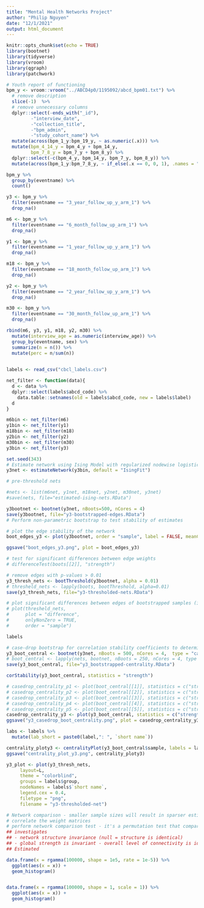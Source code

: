 ```yaml
---
title: "Mental Health Networks Project"
author: "Philip Nguyen"
date: "12/1/2021"
output: html_document
---
```


```r
knitr::opts_chunk$set(echo = TRUE)
library(bootnet)
library(tidyverse)
library(vroom)
library(qgraph)
library(patchwork)
```


```r
# Youth report of functioning
bpm_y <- vroom::vroom("../ABCD4p0/1195092/abcd_bpm01.txt") %>%
  # remove description
  slice(-1)  %>%
  # remove unnecessary columns
  dplyr::select(-ends_with("_id"),
         -"interview_date",
         -"collection_title",
         -"bpm_admin",
         -"study_cohort_name") %>%
  mutate(across(bpm_1_y:bpm_19_y, ~ as.numeric(.x))) %>%
  mutate(bpm_4_14_y = bpm_4_y + bpm_14_y,
         bpm_7_8_y = bpm_7_y + bpm_8_y) %>%
  dplyr::select(-c(bpm_4_y, bpm_14_y, bpm_7_y, bpm_8_y)) %>%
  mutate(across(bpm_1_y:bpm_7_8_y, ~ if_else(.x == 0, 0, 1), .names = "{.col}_bin"))

bpm_y %>%
  group_by(eventname) %>%
  count()
```


```r

y3 <- bpm_y %>%
  filter(eventname == "3_year_follow_up_y_arm_1") %>%
  drop_na()

m6 <- bpm_y %>%
  filter(eventname == "6_month_follow_up_arm_1") %>%
  drop_na()

y1 <- bpm_y %>%
  filter(eventname == "1_year_follow_up_y_arm_1") %>%
  drop_na()

m18 <- bpm_y %>%
  filter(eventname == "18_month_follow_up_arm_1") %>%
  drop_na()

y2 <- bpm_y %>%
  filter(eventname == "2_year_follow_up_y_arm_1") %>%
  drop_na()

m30 <- bpm_y %>%
  filter(eventname == "30_month_follow_up_arm_1") %>%
  drop_na()

rbind(m6, y3, y1, m18, y2, m30) %>%
  mutate(interview_age = as.numeric(interview_age)) %>%
  group_by(eventname, sex) %>%
  summarize(n = n()) %>%
  mutate(perc = n/sum(n))
  

labels <- read_csv("cbcl_labels.csv")

net_filter <- function(data){
  d <- data %>%
  dplyr::select(labels$abcd_code) %>%
    data.table::setnames(old = labels$abcd_code, new = labels$label)
  d
}

m6bin <- net_filter(m6)
y1bin <- net_filter(y1)
m18bin <- net_filter(m18)
y2bin <- net_filter(y2)
m30bin <- net_filter(m30)
y3bin <- net_filter(y3)
```

```r
set.seed(343)
# Estimate network using Ising Model with regularized nodewise logistic regression and EBIC (Estimated Bayesian Information Criteria) model selection.
y3net <- estimateNetwork(y3bin, default = "IsingFit")

# pre-threshold nets

#nets <- list(m6net, y1net, m18net, y2net, m30net, y3net)
#save(nets, file="estimated-ising-nets.RData")
```

```r
y3bootnet <- bootnet(y3net, nBoots=500, nCores = 4)
save(y3bootnet, file="y3-bootstrapped-edges.RData")
# Perform non-parametric bootstrap to test stability of estimates

# plot the edge stability of the network
boot_edges_y3 <- plot(y3bootnet, order = "sample", label = FALSE, meanColor = "green", bootColor = "blue", panels = F)

ggsave("boot_edges_y3.png", plot = boot_edges_y3)

# test for significant differences between edge weights
# differenceTest(boots[[2]], "strength")

# remove edges with p-values > 0.01
y3_thresh_nets <- bootThreshold(y3bootnet, alpha = 0.01)
# thresheld_nets <- lapply(boots, bootThreshold, alpha=0.01)
save(y3_thresh_nets, file="y3-thresholded-nets.RData")

# plot significant differences between edges of bootstrapped samples (if 0 is in CI we know that the difference is not sig diff)
# plot(thresheld_nets,
#      plot = "difference",
#      onlyNonZero = TRUE,
#      order = "sample")

labels

```


```r
# case-drop bootstrap for correlation stability coefficients to determine stability of rank-order of centrality indices
y3_boot_central <- bootnet(y3net, nBoots = 500, nCores = 4,  type = "case", statistics = c("strength"))
# boot_central <- lapply(nets, bootnet, nBoots = 250, nCores = 4, type = "case", statistics = c("strength", "betweenness", "closeness"))
save(y3_boot_central, file="y3_bootstrapped-centrality.RData")

corStability(y3_boot_central, statistics = "strength")

# casedrop_centrality_p1 <- plot(boot_central[[1]], statistics = c("strength", "betweenness", "closeness"))
# casedrop_centrality_p2 <- plot(boot_central[[2]], statistics = c("strength", "betweenness", "closeness"))
# casedrop_centrality_p3 <- plot(boot_central[[3]], statistics = c("strength", "betweenness", "closeness"))
# casedrop_centrality_p4 <- plot(boot_central[[4]], statistics = c("strength", "betweenness", "closeness"))
# casedrop_centrality_p5 <- plot(boot_central[[5]], statistics = c("strength", "betweenness", "closeness"))
casedrop_centrality_y3 <- plot(y3_boot_central, statistics = c("strength"))
ggsave("y3_casedrop_boot_centrality.png", plot = casedrop_centrality_y3)

labs <- labels %>%
  mutate(lab_short = paste0(label,": ", `short name`))

centrality_ploty3 <- centralityPlot(y3_boot_central$sample, labels = labs$lab_short, decreasing = F, scale = "z-scores")
ggsave("centrality_plot_y3.png", centrality_ploty3)
```


```r
y3_plot <- plot(y3_thresh_nets,
     layout=L, 
     theme = "colorblind", 
     groups = labels$group, 
     nodeNames = labels$`short name`, 
     legend.cex = 0.4,
     filetype = "png",
     filename = "y3-thresholded-net")

```


```r
# Network comparison - smaller sample sizes will result in sparser estimated networks
# correlate the weight matrices
# perform network comparison test - it's a permutation test that compares networks on 3 aspects
## investigates
## - network structure invariance (null = structure is identical)
## - global strength is invariant - overall level of connectivity is identical
## Estimated 

data.frame(x = rgamma(100000, shape = 1e5, rate = 1e-5)) %>%
  ggplot(aes(x = x)) +
  geom_histogram()


data.frame(x = rgamma(100000, shape = 1, scale = 1)) %>%
  ggplot(aes(x = x)) +
  geom_histogram()


```
















